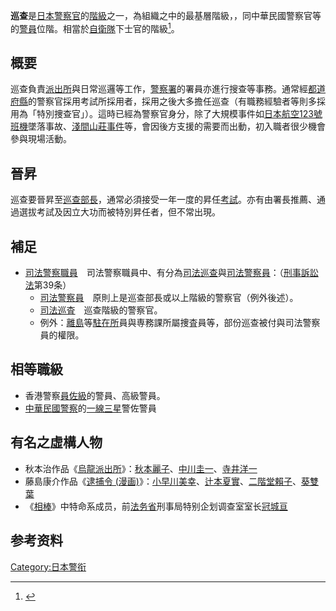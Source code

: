 {{selfref|關於维基百科的巡查，請見'''[[Wikipedia:新頁面巡查|Wikipedia:新頁面巡查]]'''。}}
{{Japanese|japanese=巡査|kana=じゅんさ|romaji=Junsa}}

'''巡查'''是[[日本警察|日本警察官]]的[[階級|階級]]之一，為組織之中的最基層階級，{{tsl|ja|地方公務員|地方公務員}}，同中華民國警察官等的[[警員|警員]]位階。相當於[[自衛隊|自衛隊]]下士官的階級<ref>{{Cite web|url=http://www.mod.go.jp/pco/chiba/kaikyu.html |script-title=ja:自衛官の階級章、防衛記念章、精勤章、職種き章、各種き章等について紹介します |author={{lang|ja|自衛隊千葉地方協力本部}} |accessdate=2015-08-02 |archiveurl=https://archive.is/20170525163014/http://www.mod.go.jp/pco/chiba/kaikyu.html |archivedate=2017-05-25 |language=ja |deadurl=yes }}</ref>。

==概要==
巡查負責[[派出所|派出所]]與日常巡邏等工作，[[警察署|警察署]]的署員亦進行搜查等事務。通常經[[都道府縣|都道府縣]]的警察官採用考試所採用者，採用之後大多擔任巡查（有職務經驗者等則多採用為「特別捜查官」）。這時已經為警察官身分，除了大規模事件如[[日本航空123號班機|日本航空123號班機]]墜落事故、[[淺間山莊事件|淺間山莊事件]]等，會因後方支援的需要而出動，初入職者很少機會參與現場活動。

== 晉昇 ==
巡查要晉昇至[[巡查部長|巡查部長]]，通常必須接受一年一度的昇任[[考試|考試]]。亦有由署長推薦、通過選拔考試及因立大功而被特別昇任者，但不常出現。
<!--近年では巡査から巡査部長への昇進は基本的には試験によるが、他の公務員や民間企業との均整も鑑みて在勤年數が10年以上の者ならば試験無しで巡査部長へ格上げさせる人事配慮が行われてきており、[[巡査長|巡査長]]の階級の代わりに巡査部長の階級を捉える人事も目立ってきている。

この為、以前ほど巡査部長への昇進は難しい難関ではなくなってきている。
また、定年退官まで勤めているような勤続年數の長い警察官は、どんなに昇進しなくとも普通[[警部補|警部補]]くらいまでは行ける。
これは特に勲功をあげなくとも警察官の職務を30年以上続けていることになるのでそれだけで勲功に値するという考えであり、昇進試験無しで巡査部長へ格上げされ定年間近になると自動的に警部補へ繰上げされて定年となる。（データの出典・法令上の根拠不明につきコメントアウト）-->

== 補足 ==
*  [[司法警察職員|司法警察職員]]　司法警察職員中、有分為[[司法巡查|司法巡查]]與[[司法警察員|司法警察員]]：（[[刑事訴訟法|刑事訴訟法]]第39条）
** [[司法警察員|司法警察員]]　原則上是巡查部長或以上階級的警察官（例外後述）。　
** [[司法巡査|司法巡査]]　巡查階級的警察官。
** 例外：[[離島|離島]]等[[駐在所|駐在所]]員與専務課所屬捜査員等，部份巡查被付與司法警察員的權限。

== 相等職級 ==
* 香港警察[[香港警察員佐級|員佐級]]的警員、高級警員。
* [[中華民國警察|中華民國警察]]的[[基層警員|一線三星]]警佐警員

== 有名之虛構人物 ==
* 秋本治作品《[[烏龍派出所|烏龍派出所]]》：[[秋本麗子|秋本麗子]]、[[中川圭一|中川圭一]]、[[寺井洋一|寺井洋一]]
* 藤島康介作品《[[逮捕令_(漫画)|逮捕令 (漫画)]]》：[[小早川美幸|小早川美幸]]、[[辻本夏實|辻本夏實]]、[[二階堂賴子|二階堂賴子]]、[[葵雙葉|葵雙葉]]
*《[[相棒|相棒]]》中特命系成员，前[[法务省|法务省]]刑事局特别企划调查室室长[[冠城亘|冠城亘]]

==参考资料==
{{reflist}}

{{日本警察官階級}}

[[Category:日本警衔|Category:日本警衔]]